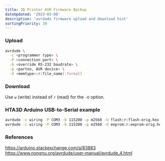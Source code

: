 ```yaml
---
title: 3D Printer AVR Firmware Backup
dateUpdated: '2023-03-08'
description: 'avrdude firmware upload and download hint'
sortingPriority: 30
---
```


### Upload

```bash
avrdude \
  -c <programmer type> \
  -P <connection port> \
  -b <override RS-232 baudrate> \
  -p <partno, AVR device> \
  -U <memtype>:r:file_name[:format]
```

### Download

Use `w` (write) instead of `r` (read) for the `-U` option.

### HTA3D Arduino USB-to-Serial example

```bash
avrdude -c wiring -P COM3 -b 115200 -p m2560 -U flash:r:flash-orig.hex:i
avrdude -c wiring -P COM3 -b 115200 -p m2560 -U eeprom:r:eeprom-orig.hex:i
```

### References

https://arduino.stackexchange.com/a/83883<br/>
https://www.nongnu.org/avrdude/user-manual/avrdude_4.html
